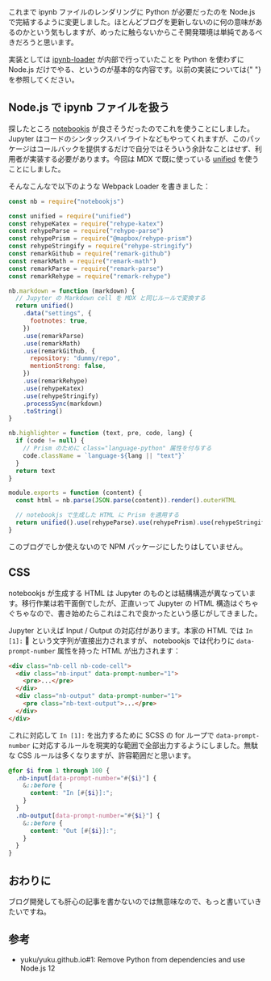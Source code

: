 
これまで ipynb ファイルのレンダリングに Python が必要だったのを Node.js で完結するように変更しました。ほとんどブログを更新しないのに何の意味があるのかという気もしますが、めったに触らないからこそ開発環境は単純であるべきだろうと思います。

<p>
  実装としては <a href="https://github.com/n6g7/ipynb-loader">ipynb-loader</a> が内部で行っていたことを Python
  を使わずに Node.js だけでやる、というのが基本的な内容です。以前の実装については{" "}
  <EntryLink id="blog/2019/01/hello-ipynb" /> を参照してください。
</p>

## Node.js で ipynb ファイルを扱う

探したところ [notebookjs](https://github.com/jsvine/notebookjs) が良さそうだったのでこれを使うことにしました。Jupyter はコードのシンタックスハイライトなどもやってくれますが、このパッケージはコールバックを提供するだけで自分ではそういう余計なことはせず、利用者が実装する必要があります。今回は MDX で既に使っている [unified](https://github.com/unifiedjs/unified) を使うことにしました。

そんなこんなで以下のような Webpack Loader を書きました：

```js
const nb = require("notebookjs")

const unified = require("unified")
const rehypeKatex = require("rehype-katex")
const rehypeParse = require("rehype-parse")
const rehypePrism = require("@mapbox/rehype-prism")
const rehypeStringify = require("rehype-stringify")
const remarkGithub = require("remark-github")
const remarkMath = require("remark-math")
const remarkParse = require("remark-parse")
const remarkRehype = require("remark-rehype")

nb.markdown = function (markdown) {
  // Jupyter の Markdown cell を MDX と同じルールで変換する
  return unified()
    .data("settings", {
      footnotes: true,
    })
    .use(remarkParse)
    .use(remarkMath)
    .use(remarkGithub, {
      repository: "dummy/repo",
      mentionStrong: false,
    })
    .use(remarkRehype)
    .use(rehypeKatex)
    .use(rehypeStringify)
    .processSync(markdown)
    .toString()
}

nb.highlighter = function (text, pre, code, lang) {
  if (code != null) {
    // Prism のために class="language-python" 属性を付与する
    code.className = `language-${lang || "text"}`
  }
  return text
}

module.exports = function (content) {
  const html = nb.parse(JSON.parse(content)).render().outerHTML

  // notebookjs で生成した HTML に Prism を適用する
  return unified().use(rehypeParse).use(rehypePrism).use(rehypeStringify).processSync(html).toString()
}
```

このブログでしか使えないので NPM パッケージにしたりはしていません。

## CSS

notebookjs が生成する HTML は Jupyter のものとは結構構造が異なっています。移行作業は若干面倒でしたが、正直いって Jupyter の HTML 構造はぐちゃぐちゃなので、書き始めたらこれはこれで良かったという感じがしてきました。

Jupyter といえば Input / Output の対応付があります。本家の HTML では `In [1]:`  という文字列が直接出力されますが、 notebookjs では代わりに `data-prompt-number` 属性を持った HTML が出力されます：

```html
<div class="nb-cell nb-code-cell">
  <div class="nb-input" data-prompt-number="1">
    <pre>...</pre>
  </div>
  <div class="nb-output" data-prompt-number="1">
    <pre class="nb-text-output">...</pre>
  </div>
</div>
```

これに対応して `In [1]:` を出力するために SCSS の for ループで `data-prompt-number` に対応するルールを現実的な範囲で全部出力するようにしました。無駄な CSS ルールは多くなりますが、許容範囲だと思います。

```scss
@for $i from 1 through 100 {
  .nb-input[data-prompt-number="#{$i}"] {
    &::before {
      content: "In [#{$i}]:";
    }
  }
  .nb-output[data-prompt-number="#{$i}"] {
    &::before {
      content: "Out [#{$i}]:";
    }
  }
}
```

## おわりに

ブログ開発しても肝心の記事を書かないのでは無意味なので、もっと書いていきたいですね。

## 参考

- yuku/yuku.github.io#1: Remove Python from dependencies and use Node.js 12
